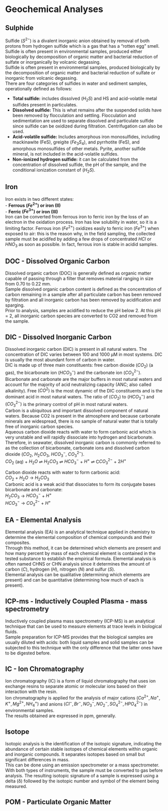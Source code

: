 # Geochemical Analyses

## Sulphide 
Sulfide $(S^{2-})$ is a divalent inorganic anion obtained by removal of both protons from hydrogen sulfide which is a gas that has a “rotten egg” smell.\
Sulfide is often present in environmental samples, produced either biologically by decomposition of organic matter and bacterial reduction of sulfate or inorganically by volcanic degassing.\
Sulfide is often present in environmental samples, produced biologically by the decomposition of organic matter and bacterial reduction of sulfate or inorganic from volcanic degassing.\
There are four categories of sulfides in water and sediment samples, operationally defined as follows:

-   **Total sulfide:** includes dissolved $(H_{2}S)$ and HS and acid-volatile metal sulfides present in particulates.
-   **Dissolved sulfide:** This is what remains after the suspended solids have been removed by flocculation and settling. Flocculation and sedimentation are used to separate dissolved and particulate sulfide since sulfide can be oxidized during filtration. Centrifugation can also be used.
-   **Acid-volatile sulfide:** Includes amorphous iron monosulfides, including mackinawite (FeS), greigite $(Fe_{3}S_{4})$, and pyrrhotite (FeS), and amorphous monosulfides of other metals. Pyrite, another sulfide mineral, is not included in the acid-volatile sulfides.
-   **Non-ionized hydrogen sulfide:** it can be calculated from the concentration of dissolved sulfide, the pH of the sample, and the conditional ionization constant of $(H_{2}S)$.\

## Iron 
Iron exists in two different states:\
-   **Ferrous $(Fe^{2+})$ or iron (II)**\
-   **Ferric $(Fe^{3+})$ or iron (III)**\
Iron can be converted from ferrous iron to ferric iron by the loss of an electron in the oxidation process. Iron has low solubility in water, so it is a limiting factor.
Ferrous iron $(Fe^{2+})$ oxidizes easily to ferric iron $(Fe^{3+})$ when exposed to air: this is the reason why, in the field sampling, the collected sample must be acidifed by adding a few drops of concentrated $HCl$ or $HNO_{3}$ as soon as possible. In fact, ferrous iron is stable in acidid samples. 

## DOC - Dissolved Organic Carbon 
Dissolved organic carbon (DOC) is generally defined as organic matter capable of passing through a filter that removes material ranging in size from 0.70 to 0.22 mm.\
Sample dissolved organic carbon content is defined as the concentration of carbon remaining in a sample after all particulate carbon has been removed by filtration and all inorganic carbon has been removed by acidification and sparging.\
Prior to analysis, samples are acidified to reduce the pH below 2. At this pH = 2, all inorganic carbon species are converted to CO2 and removed from the sample.

## DIC - Dissolved Inorganic Carbon 
Dissolved inorganic carbon (DIC) is present in all natural waters. The concentration of DIC varies between 100 and 1000 μM in most systems. DIC is usually the most abundant form of carbon in water.\
DIC is made up of three main constituents: free carbon dioxide $(CO_{2})$ (a gas), the bicarbonate ion $(HCO_{3}^{-})$ and the carbonate ion $(CO_{3}^{2-})$. Bicarbonate and carbonate are the major buffers in most natural waters and account for the majority of acid neutralizing capacity (ANC; also called alkalinity). Free $(CO^{2})$ is the most dynamic of the DIC constituents and is the dominant acid in most natural waters. The ratio of $(CO_{2})$ to $(HCO_{3}^{-})$ and $(CO_{3}^{2-})$ is the primary control of pH in most natural waters.\
Carbon is a ubiquitous and important dissolved component of natural waters. Because CO2 is present in the atmosphere and because carbonate minerals are widespread, there is no sample of natural water that is totally free of inorganic carbon species.\
Aqueous carbon dioxide reacts with water to form carbonic acid which is very unstable and will rapidly dissociate into hydrogen and bicarbonate.\
Therefore, in seawater, dissolved inorganic carbon is commonly referred to as the collection of bicarbonate, carbonate ions and dissolved carbon dioxide ($CO_{2}$, $H_{2}CO_{3}$, $HCO_{3}^{-}$, $CO_{3}^{2-}$).\
$CO_{2}$ (aq) + $H_{2}O$ ⇌ $H_{2}CO_{3}$ ⇌ $HCO_{3}^{-}$ + $H^{+}$ ⇌ C$CO_{3}^{2-}$ + $2H^{+}$

Carbon dioxide reacts with water to form carbonic acid:\
$CO_{2}$ + $H_{2}O$ → $H_{2}CO_{3}$\
Carbonic acid is a weak acid that dissociates to form its conjugate bases bicarbonate and carbonate:\
$H_{2}CO_{3}$ → $HCO_{3}^{-}$ + $H^{+}$\
$HCO_{3}^{-}$ → $CO_{3}^{2-}$ + $H^{+}$\

## EA - Elemental Analysis 
Elemental analysis (EA) is an analytical technique applied in chemistry to determine the elemental composition of chemical compounds and their composites.\
Through this method, it can be determined which elements are present and how many percent by mass of each chemical element is contained in the tested substance to establish the empirical formula. Elemental analysis is often named CHNS or CHN analysis since it determines the amount of carbon $(C)$, hydrogen $(H)$, nitrogen $(N)$ and sulfur $(S)$.\
Elemental analysis can be qualitative (determining which elements are present) and can be quantitative (determining how much of each is present).\

## ICP-ms - Inductively Coupled Plasma - mass spectrometry 
Inductively coupled plasma mass spectrometry (ICP-MS) is an analytical technique that can be used to measure elements at trace levels in biological fluids.\
Sample preparation for ICP-MS provides that the biological samples are usually diluted with acids: both liquid samples and solid samples can be subjected to this technique with the only difference that the latter ones have to be digested before.\

## IC - Ion Chromatography 
Ion chromatography (IC) is a form of liquid chromatography that uses ion exchange resins to separate atomic or molecular ions based on their interaction with the resin.\
Ion chromatography is applied for the analysis of major cations $(Ca^{2+}, Na^{+}, K^{+}, Mg^{2+}, NH_{4}^{+})$ and anions $(Cl^{-}, Br^{-}, NO_{3}^{-}, NO_{2}^{-}, SO_{4}^{2-}, HPO_{4}^{2-})$ in environmental samples.\
The results obtained are expressed in ppm, generally.\

## Isotope 
Isotopic analysis is the identification of the isotopic signature, indicating the abundance of certain stable isotopes of chemical elements within organic and inorganic compounds. It separates isotopes based on small but significant differences in mass.\
This can be done using an emission spectrometer or a mass spectrometer. With both types of instruments, the sample must be converted to gas before analysis. The resulting isotopic signature of a sample is expressed using a delta (δ) followed by the isotopic number and symbol of the element being measured.\

## POM - Particulate Organic Matter 